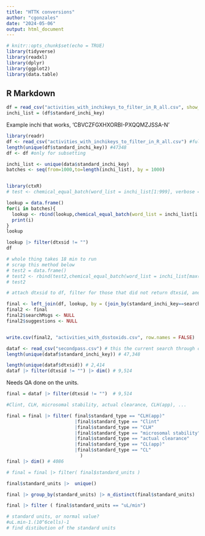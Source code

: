 ---
title: "HTTK conversions"
author: "cgonzales"
date: "2024-05-06"
output: html_document
---

```{r setup, include=FALSE}
# knitr::opts_chunk$set(echo = TRUE)
library(tidyverse)
library(readxl)
library(dplyr)
library(ggplot2)
library(data.table)

```

## R Markdown

```{r}
df = read_csv("activities_with_inchikeys_to_filter_in_R_all.csv", show_col_types = FALSE)[1:20,]
inchi_list = (df$standard_inchi_key)

```


Example inchi that works, 'CBVCZFGXHXORBI-PXQQMZJSSA-N'


```{r}
library(readr)
df <- read_csv("activities_with_inchikeys_to_filter_in_R_all.csv") #full dataframe of 78104 records
length(unique(df$standard_inchi_key)) #47348
df <- df #only for subsetting

inchi_list <- unique(data$standard_inchi_key)
batches <- seq(from=1000,to=length(inchi_list), by = 1000)


library(ctxR)
# test <- chemical_equal_batch(word_list = inchi_list[1:999], verbose = TRUE) #returns empty data frame

lookup = data.frame()
for(i in batches){
  lookup <- rbind(lookup,chemical_equal_batch(word_list = inchi_list[i:(i+999)]))
  print(i)
}
lookup

lookup |> filter(dtxsid != "")
df

# whole thing takes 18 min to run
# scrap this method below
# test2 = data.frame()
# test2 <- rbind(test2,chemical_equal_batch(word_list = inchi_list[max(batches)+1:length(inchi_list)]))
# test2

# attach dtxsid to df, filter for those that did not return dtxsid, and send to wambaugh/tony to validate

final <- left_join(df, lookup, by = (join_by(standard_inchi_key==searchValue) ))
final2 <- final
final2$searchMsgs <- NULL
final2$suggestions <- NULL


write.csv(final2, "activities_with_dsstoxids.csv", row.names = FALSE)
```



```{r}
dataf <- read_csv("secondpass.csv") # this the current search through chembl
length(unique(dataf$standard_inchi_key)) # 47,348

length(unique(dataf$dtxsid)) # 2,414
dataf |> filter(dtxsid != "") |> dim() # 9,514

```

Needs QA done on the units.

```{r}


final = dataf |> filter(dtxsid != "")  # 9,514

#Clint, CLH, microsomal stability, actual clearance, CLH(app), ...

final = final |> filter( final$standard_type == "CLH(app)"
                         |final$standard_type == "Clint"
                         |final$standard_type == "CLH"
                         |final$standard_type == "microsomal stability"
                         |final$standard_type == "actual clearance"
                         |final$standard_type == "CL(app)"
                         |final$standard_type == "CL"
                           )
final |> dim() # 4086

# final = final |> filter( final$standard_units )

final$standard_units |>  unique()

final |> group_by(standard_units) |> n_distinct(final$standard_units)

final |> filter ( final$standard_units == "uL/min")

# standard units, or normal value?
#uL.min-1.(10^6cells)-1
# find distibution of the standard units
```






